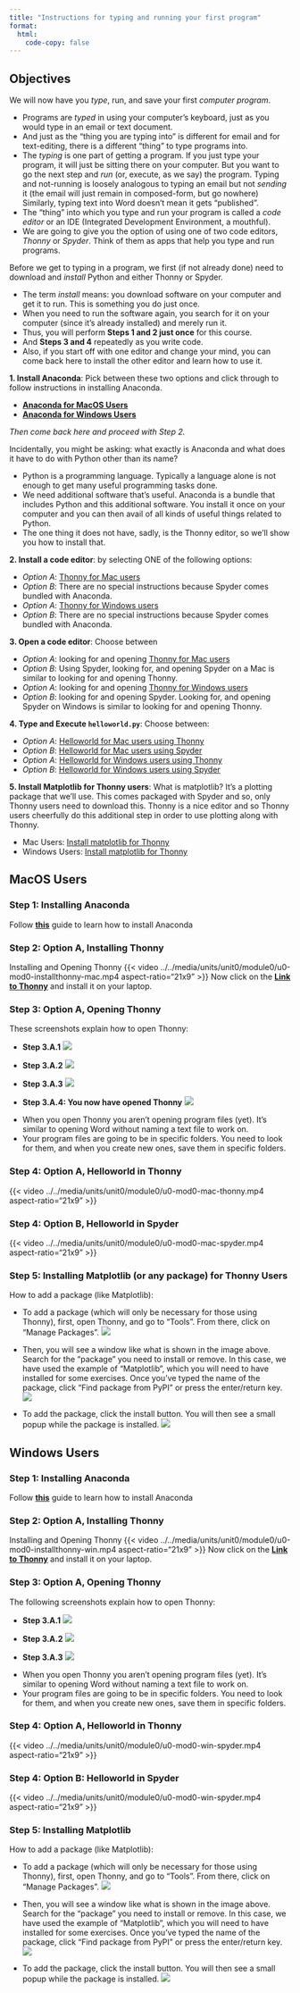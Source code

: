 ```yaml
---
title: "Instructions for typing and running your first program"
format:
  html:
    code-copy: false
---
```


<html>
<head>
    <style>
        body {
            -webkit-user-select: none; /* Safari */
            -moz-user-select: none; /* Firefox */
            -ms-user-select: none; /* IE10+/Edge */
            user-select: none; /* Standard */
        }
    </style>
</head>
<body>

<!-- <div class="breadcrumbs">
  <a href="../../../index.qmd">Home</a> &raquo;
  <a href="">Units</a> &raquo;
  <span class="current-page"></span>
</div> -->

## Objectives

We will now have you <em>type</em>, </em>run</em>, and save your first <em>computer program</em>.

:::{.callout-note}
- Programs are <em>typed</em> in using your computer's keyboard, just as you would type in an email or text document. 
- And just as the "thing you are typing into" is different for email and for text-editing, there is a different "thing" to type programs into.
- The <em>typing</em> is one part of getting a program. If you just type your program, it will just be sitting there on your computer. But you want to go the next step and <em>run</em> (or, execute, as we say) the program. Typing and not-running is loosely analogous to typing an email but not <em>sending</em> it (the email will just remain in composed-form, but go nowhere) Similarly, typing text into Word doesn't mean it gets "published".
- The "thing" into which you type and run your program is called a <em>code editor</em> or an IDE (Integrated Development Environment, a mouthful).
- We are going to give you the option of using one of two code editors, <em>Thonny</em> or <em>Spyder</em>. Think of them as apps that help you type and run programs.
:::

Before we get to typing in a program, we first (if not already done) need to download and <em>install</em> Python and either Thonny or Spyder.

- The term <em>install</em> means: you download software on your computer and get it to run. This is something you do just once.
- When you need to run the software again, you search for it on your computer (since it's already installed) and merely run it.
- Thus, you will perform <b>Steps 1 and 2 just once</b> for this course.
- And <b>Steps 3 and 4</b> repeatedly as you write code.
- Also, if you start off with one editor and change your mind, you can come back here to install the other editor and learn how to use it.

**1. Install Anaconda**: Pick between these two options and click through to follow instructions in installing Anaconda.

- [**Anaconda for MacOS Users**](anaconda-mac.qmd)
- [**Anaconda for Windows Users**](anaconda-windows.qmd)

<em>Then come back here and proceed with Step 2.</em>

Incidentally, you might be asking: what exactly is Anaconda and what does it have to do with Python other than its name?

- Python is a programming language. Typically a language alone is not enough to get many useful programming tasks done.
- We need additional software that's useful. Anaconda is a bundle that includes Python and this additional software. You install it once on your computer and you can then avail of all kinds of useful things related to Python.
- The one thing it does not have, sadly, is the Thonny editor, so we'll show you how to install that.

**2. Install a code editor**: by selecting ONE of the following options:

- *Option A*: [Thonny for Mac users](editor.qmd#install-thonny-mac)
- *Option B*: There are no special instructions because Spyder comes bundled with Anaconda.
- *Option A*: [Thonny for Windows users](editor.qmd#install-thonny-windows)
- *Option B*: There are no special instructions because Spyder comes bundled with Anaconda.


**3. Open a code editor**: Choose between

- *Option A*: looking for and opening [Thonny for Mac users](editor.qmd#open-thonny-mac)
- *Option B*: Using Spyder, looking for, and opening Spyder on a Mac is similar to looking for and opening Thonny.
- *Option A*: looking for and opening [Thonny for Windows users](editor.qmd#open-thonny-windows)
- *Option B*: looking for and opening Spyder. Looking for, and opening Spyder on Windows is similar to looking for and opening Thonny.

**4. Type and Execute `helloworld.py`**: Choose between:

- *Option A*: [Helloworld for Mac users using Thonny](editor.qmd#hello-thonny-mac)
- *Option B*: [Helloworld for Mac users using Spyder](editor.qmd#hello-spyder-mac)
- *Option A*: [Helloworld for Windows users using Thonny](editor.qmd#hello-thonny-win)
- *Option B*: [Helloworld for Windows users using Spyder](editor.qmd#hello-spyder-win)

**5. Install Matplotlib for Thonny users**: 
What is matplotlib? It's a plotting package that we'll use. This comes packaged with Spyder and so, only Thonny users need to download this. Thonny is a nice editor and so Thonny users cheerfully do this additional step in order to use plotting along with Thonny. 

- Mac Users: [Install matplotlib for Thonny](editor.qmd#install-matplotlib-mac)
- Windows Users: [Install matplotlib for Thonny](editor.qmd#install-matplotlib-win)

## MacOS Users
### Step 1: Installing Anaconda
Follow [**this**](anaconda-mac.qmd) guide to learn how to install Anaconda 

<div id="install-thonny-mac"></div>
### Step 2: Option A, Installing Thonny
Installing and Opening Thonny
{{< video ../../media/units/unit0/module0/u0-mod0-installthonny-mac.mp4 aspect-ratio="21x9" >}}
Now click on the [**Link to Thonny**](https://thonny.org) and install it on your laptop.

<div id="open-thonny-mac"></div>
### Step 3: Option A, Opening Thonny
These screenshots explain how to open Thonny:

- **Step 3.A.1**
![](../../media/units/unit0/module0/spotlight-thonny-1.png)

- **Step 3.A.2**
![](../../media/units/unit0/module0/spotlight-thonny-2.png)

- **Step 3.A.3**
![](../../media/units/unit0/module0/spotlight-thonny-3.png)

- **Step 3.A.4: You now have opened Thonny**
![](../../media/units/unit0/module0/spotlight-thonny-4.png)

:::{.callout-note}
- When you open Thonny you aren't opening program files (yet). It's similar to opening Word without naming a text file to work on.
- Your program files are going to be in specific folders. You need to look for them, and when you create new ones, save them in specific folders.
:::

<div id="hello-thonny-mac"></div>
### Step 4: Option A, Helloworld in Thonny
{{< video  ../../media/units/unit0/module0/u0-mod0-mac-thonny.mp4 aspect-ratio="21x9" >}}

<div id="hello-spyder-mac"></div>
### Step 4: Option B, Helloworld in Spyder
{{< video  ../../media/units/unit0/module0/u0-mod0-mac-spyder.mp4 aspect-ratio="21x9" >}}

<div id="install-matplotlib-mac"></div>
### Step 5: Installing Matplotlib (or any package) for Thonny Users
How to add a package (like Matplotlib):

- To add a package (which will only be necessary for those using Thonny), first, open Thonny, and go to "Tools". From there, click on "Manage Packages".
![](../../media/units/unit0/module0/step1mac.jpg)

- Then, you will see a window like what is shown in the image above. Search for the "package" you need to install or remove. In this case, we have used the example of "Matplotlib", which you will need to have installed for some exercises. Once you've typed the name of the package, click "Find package from PyPI" or press the enter/return key.
![](../../media/units/unit0/module0/step2.png)

- To add the package, click the install button. You will then see a small popup while the package is installed.
![](../../media/units/unit0/module0/step3add.png)

## Windows Users
### Step 1: Installing Anaconda
Follow [**this**](anaconda-windows.qmd) guide to learn how to install Anaconda 

<div id="install-thonny-windows"></div>
### Step 2: Option A, Installing Thonny
Installing and Opening Thonny
{{< video ../../media/units/unit0/module0/u0-mod0-installthonny-win.mp4 aspect-ratio="21x9" >}}
Now click on the [**Link to Thonny**](https://thonny.org) and install it on your laptop.

<div id="open-thonny-windows"></div>
### Step 3: Option A, Opening Thonny
The following screenshots explain how to open Thonny:

- **Step 3.A.1**
![](../../media/units/unit0/module0/windows-thonny-1.png)

- **Step 3.A.2**
![](../../media/units/unit0/module0/windows-thonny-2.png)

- **Step 3.A.3**
![](../../media/units/unit0/module0/windows-thonny-3.png)

:::{.callout-note}
- When you open Thonny you aren't opening program files (yet). It's similar to opening Word without naming a text file to work on.
- Your program files are going to be in specific folders. You need to look for them, and when you create new ones, save them in specific folders.
:::

<div id="hello-thonny-win"></div>
### Step 4: Option A, Helloworld in Thonny
{{< video ../../media/units/unit0/module0/u0-mod0-win-spyder.mp4 aspect-ratio="21x9" >}}

<div id="hello-spyder-win"></div>
### Step 4: Option B: Helloworld in Spyder
{{< video ../../media/units/unit0/module0/u0-mod0-win-spyder.mp4 aspect-ratio="21x9" >}}

<div id="install-matplotlib-win"></div>
### Step 5: Installing Matplotlib
How to add a package (like Matplotlib):

- To add a package (which will only be necessary for those using Thonny), first, open Thonny, and go to "Tools". From there, click on "Manage Packages".
![](../../media/units/unit0/module0/step1win.png)

- Then, you will see a window like what is shown in the image above. Search for the "package" you need to install or remove. In this case, we have used the example of "Matplotlib", which you will need to have installed for some exercises. Once you've typed the name of the package, click "Find package from PyPI" or press the enter/return key.
![](../../media/units/unit0/module0/step2.png)

- To add the package, click the install button. You will then see a small popup while the package is installed.
![](../../media/units/unit0/module0/step3add.png)

</body>
</html>